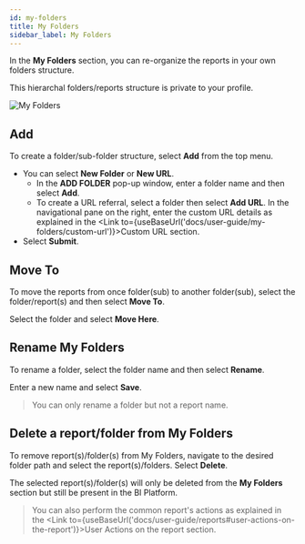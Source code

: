 ---
id: my-folders
title: My Folders
sidebar_label: My Folders
---

In the **My Folders** section, you can re-organize the reports in your own folders structure.

This hierarchal folders/reports structure is private to your profile.

  <div class="center">
    <Zoom>
      <img alt="My Folders" src={useBaseUrl('doc-images/user-guide/my-folders.png')}/>
    </Zoom>
  </div>

## Add

To create a folder/sub-folder structure, select **Add** from the top menu.

* You can select **New Folder** or **New URL**.
  * In the **ADD FOLDER** pop-up window, enter a folder name and then select **Add**.
  * To create a URL referral, select a folder then select **Add URL**. In the navigational pane on the right, enter the custom URL details as explained in the <Link to={useBaseUrl('docs/user-guide/my-folders/custom-url')}>Custom URL</Link> section.
* Select **Submit**.

## Move To

To move the reports from once folder(sub) to another folder(sub), select the folder/report(s) and then select **Move To**.

Select the folder and select **Move Here**.

## Rename My Folders

To rename a folder, select the folder name and then select **Rename**.

Enter a new name and select **Save**.

> You can only rename a folder but not a report name.

## Delete a report/folder from My Folders

To remove report(s)/folder(s) from My Folders, navigate to the desired folder path and select the report(s)/folders.
Select **Delete**.

The selected report(s)/folder(s) will only be deleted from the **My Folders** section but still be present in the BI Platform.

> You can also perform the common report's actions as explained in the <Link to={useBaseUrl('docs/user-guide/reports#user-actions-on-the-report')}>User Actions on the report</Link> section.
